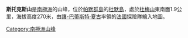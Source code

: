 {{coord|64|52|S|63|32|W|display=title}}

'''斯托克斯山'''是[[南極洲|南極洲]]的山峰，位於[[帕默群島|帕默群島]]的[[杜默島|杜默島]]，處於[[杜梅山|杜梅山]]東南面1.9公里，海拔高度270米，由[[讓-巴蒂斯特·夏古|讓-巴蒂斯特·夏古]]率領的[[法國|法國]]探險隊繪入地圖。

{{Antarctica-geo-stub}}
[[Category:南極洲山峰|Category:南極洲山峰]]